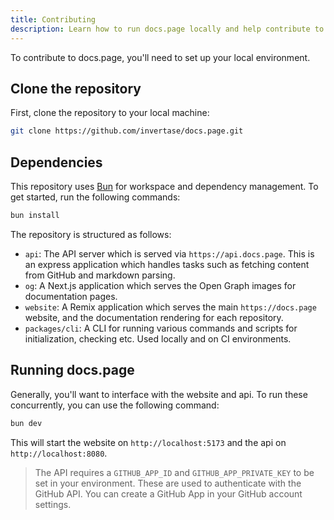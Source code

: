 ```yaml
---
title: Contributing
description: Learn how to run docs.page locally and help contribute to the project.
---
```


To contribute to docs.page, you'll need to set up your local environment.

## Clone the repository

First, clone the repository to your local machine:

```bash
git clone https://github.com/invertase/docs.page.git
```

## Dependencies

This repository uses [Bun](https://bun.sh/) for workspace and dependency management. To get started, run the following commands:

```bash
bun install
```

The repository is structured as follows:

- `api`: The API server which is served via `https://api.docs.page`. This is an express application which handles tasks such as fetching content from GitHub and markdown parsing.
- `og`: A Next.js application which serves the Open Graph images for documentation pages.
- `website`: A Remix application which serves the main `https://docs.page` website, and the documentation rendering for each repository.
- `packages/cli`: A CLI for running various commands and scripts for initialization, checking etc. Used locally and on CI environments.

## Running docs.page

Generally, you'll want to interface with the website and api. To run these concurrently, you can use the following command:

```bash
bun dev
```

This will start the website on `http://localhost:5173` and the api on `http://localhost:8080`.

> The API requires a `GITHUB_APP_ID` and `GITHUB_APP_PRIVATE_KEY` to be set in your environment. These are used to authenticate with the GitHub API. You can create a GitHub App in your GitHub account settings.
